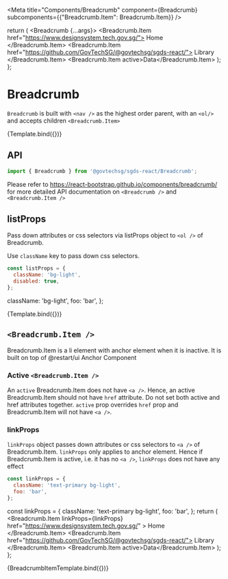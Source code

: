 
<Meta
  title="Components/Breadcrumb"
  component={Breadcrumb}
  subcomponents={{"Breadcrumb.Item": Breadcrumb.Item}}
/>

  return (
    <Breadcrumb {...args}>
      <Breadcrumb.Item href="https://www.designsystem.tech.gov.sg/">
        Home
      </Breadcrumb.Item>
      <Breadcrumb.Item href="https://github.com/GovTechSG/@govtechsg/sgds-react/">
        Library
      </Breadcrumb.Item>
      <Breadcrumb.Item active>Data</Breadcrumb.Item>
    </Breadcrumb>
  );
};

# Breadcrumb

`Breadcrumb` is built with `<nav />` as the highest order parent, with an `<ol/>` and accepts children `<Breadcrumb.Item>`

<Canvas>
  <Story name="Default">{Template.bind({})}</Story>
</Canvas>

## API

```jsx
import { Breadcrumb } from '@govtechsg/sgds-react/Breadcrumb'; 
```

<ArgsTable story="Default" />

Please refer to https://react-bootstrap.github.io/components/breadcrumb/ for more detailed API documentation on `<Breadcrumb />` and `<Breadcrumb.Item />`

## listProps

Pass down attributes or css selectors via listProps object to `<ol />` of Breadcrumb.

Use `className` key to pass down css selectors.

```jsx
const listProps = {
  className: 'bg-light',
  disabled: true,
};
```

  className: 'bg-light',
  foo: 'bar',
};

<Canvas>
  <Story name="Style Breadcrumb" args={{ listProps }}>
    {Template.bind({})}
  </Story>
</Canvas>

## `<Breadcrumb.Item />`

Breadcrumb.Item is a li element with anchor element when it is inactive. It is built on top of @restart/ui Anchor Component

### Active `<Breadcrumb.Item />`

An `active` Breadcrumb.Item does not have `<a />`. Hence, an active Breadcrumb.Item should not have `href` attribute.
Do not set both active and href attributes together. `active` prop overrides `href` prop and Breadcrumb.Item will not have `<a />`.

### linkProps

`linkProps` object passes down attributes or css selectors to `<a />` of Breadcrumb.Item. `linkProps` only applies to anchor element.
Hence if Breadcrumb.Item is active, i.e. it has no `<a />`, `linkProps` does not have any effect

```jsx
const linkProps = {
  className: 'text-primary bg-light',
  foo: 'bar',
};
```

  const linkProps = {
    className: 'text-primary bg-light',
    foo: 'bar',
  };
  return (
    <Breadcrumb>
      <Breadcrumb.Item
        linkProps={linkProps}
        href="https://www.designsystem.tech.gov.sg/"
      >
        Home
      </Breadcrumb.Item>
      <Breadcrumb.Item href="https://github.com/GovTechSG/@govtechsg/sgds-react/">
        Library
      </Breadcrumb.Item>
      <Breadcrumb.Item active>Data</Breadcrumb.Item>
    </Breadcrumb>
  );
};

<Canvas>
  <Story name="Style BreadcrumbItem" args={{ listProps }}>
    {BreadcrumbItemTemplate.bind({})}
  </Story>
</Canvas>
